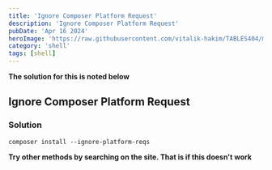 ```yaml
---
title: 'Ignore Composer Platform Request'
description: 'Ignore Composer Platform Request'
pubDate: 'Apr 16 2024'
heroImage: 'https://raw.githubusercontent.com/vitalik-hakim/TABLES404/main/error_b/SHELL.jpg'
category: 'shell'
tags: [shell]
---
```


**The solution for this is noted below**

## Ignore Composer Platform Request

### Solution

```shell
composer install --ignore-platform-reqs
```

**Try other methods by searching on the site. That is if this doesn't work**

